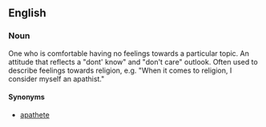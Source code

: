==English==

===Noun===
{{en-noun}}

One who is comfortable having no feelings towards a particular topic.  An attitude that reflects a "dont' know" and "don't care" outlook.  Often used to describe feelings towards religion, e.g. "When it comes to religion, I consider myself an apathist."

====Synonyms====
* [[apathete]]